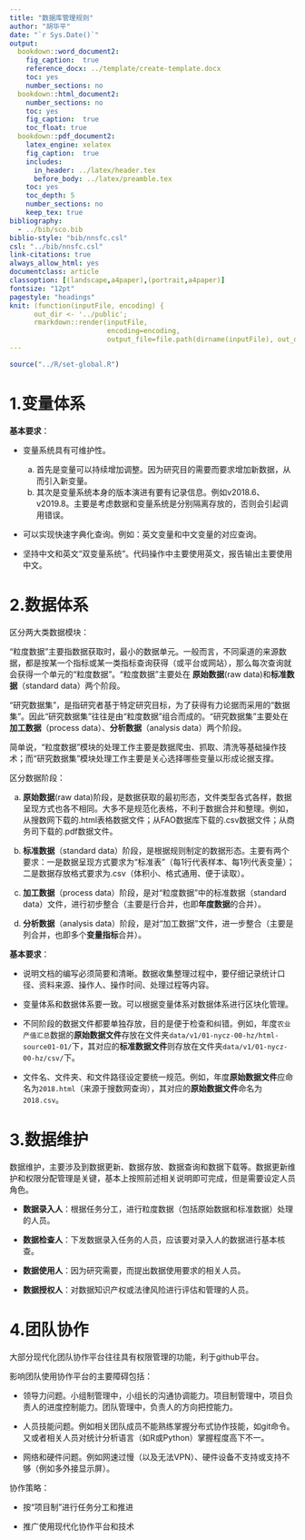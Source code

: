 ```yaml
---
title: "数据库管理规则"
author: "胡华平"
date: "`r Sys.Date()`"
output: 
  bookdown::word_document2: 
    fig_caption:  true
    reference_docx: ../template/create-template.docx
    toc: yes
    number_sections: no
  bookdown::html_document2:
    number_sections: no
    toc: yes
    fig_caption:  true
    toc_float: true
  bookdown::pdf_document2:
    latex_engine: xelatex
    fig_caption:  true
    includes:
      in_header: ../latex/header.tex
      before_body: ../latex/preamble.tex
    toc: yes
    toc_depth: 5
    number_sections: no
    keep_tex: true
bibliography: 
  - ../bib/sco.bib
biblio-style: "bib/nnsfc.csl"
csl: "../bib/nnsfc.csl"
link-citations: true
always_allow_html: yes
documentclass: article
classoption: [(landscape,a4paper),(portrait,a4paper)]
fontsize: "12pt"
pagestyle: "headings"
knit: (function(inputFile, encoding) { 
      out_dir <- '../public';
      rmarkdown::render(inputFile,
                        encoding=encoding, 
                        output_file=file.path(dirname(inputFile), out_dir, 'thread-00-data-base-rules.docx')) })
---
```



```r
source("../R/set-global.R")
```



\newpage

# 1.变量体系


**基本要求**：

- 变量系统具有可维护性。
    a. 首先是变量可以持续增加调整。因为研究目的需要而要求增加新数据，从而引入新变量。
    b. 其次是变量系统本身的版本演进有要有记录信息。例如v2018.6、v2019.8。主要是考虑数据和变量系统是分别隔离存放的，否则会引起调用错误。

- 可以实现快速字典化查询。例如：英文变量和中文变量的对应查询。

- 坚持中文和英文“双变量系统”。代码操作中主要使用英文，报告输出主要使用中文。



# 2.数据体系

区分两大类数据模块：

“粒度数据”主要指数据获取时，最小的数据单元。一般而言，不同渠道的来源数据，都是按某一个指标或某一类指标查询获得（或平台或网站），那么每次查询就会获得一个单元的“粒度数据”。“粒度数据”主要处在 **原始数据**(raw data)和**标准数据**（standard data）两个阶段。

“研究数据集”，是指研究者基于特定研究目标，为了获得有力论据而采用的“数据集”。因此“研究数据集”往往是由“粒度数据”组合而成的。“研究数据集”主要处在**加工数据**（process data）、**分析数据**（analysis data）两个阶段。

简单说，“粒度数据”模块的处理工作主要是数据爬虫、抓取、清洗等基础操作技术；而“研究数据集”模块处理工作主要是关心选择哪些变量以形成论据支撑。



区分数据阶段：

a. **原始数据**(raw data)阶段，是数据获取的最初形态，文件类型各式各样，数据呈现方式也各不相同。大多不是规范化表格，不利于数据合并和整理。例如，从搜数网下载的.html表格数据文件；从FAO数据库下载的.csv数据文件；从商务司下载的.pdf数据文件。

b. **标准数据**（standard data）阶段，是根据规则制定的数据形态。主要有两个要求：一是数据呈现方式要求为“标准表”（每1行代表样本、每1列代表变量）；二是数据存放格式要求为.csv（体积小、格式通用、便于读取）。

c. **加工数据**（process data）阶段，是对“粒度数据”中的标准数据（standard data）文件，进行初步整合（主要是行合并，也即**年度数据**的合并）。

d. **分析数据**（analysis data）阶段，是对“加工数据”文件，进一步整合（主要是列合并，也即多个**变量指标**合并）。


**基本要求**：

- 说明文档的编写必须简要和清晰。数据收集整理过程中，要仔细记录统计口径、资料来源、操作人、操作时间、处理过程等内容。

- 变量体系和数据体系要一致。可以根据变量体系对数据体系进行区块化管理。

- 不同阶段的数据文件都要单独存放，目的是便于检查和纠错。例如，年度`农业产值汇总`数据的**原始数据文件**存放在文件夹`data/v1/01-nycz-00-hz/html-source01-01/`下，其对应的**标准数据文件**则存放在文件夹`data/v1/01-nycz-00-hz/csv/`下。

- 文件名、文件夹、和文件路径设定要统一规范。例如，年度**原始数据文件**应命名为`2018.html`（来源于搜数网查询），其对应的**原始数据文件**命名为`2018.csv`。


# 3.数据维护

数据维护，主要涉及到数据更新、数据存放、数据查询和数据下载等。数据更新维护和权限分配管理是关键，基本上按照前述相关说明即可完成，但是需要设定人员角色。

- **数据录入人**：根据任务分工，进行粒度数据（包括原始数据和标准数据）处理的人员。

- **数据检查人**：下发数据录入任务的人员，应该要对录入人的数据进行基本核查。

- **数据使用人**：因为研究需要，而提出数据使用要求的相关人员。

- **数据授权人**：对数据知识产权或法律风险进行评估和管理的人员。


# 4.团队协作

大部分现代化团队协作平台往往具有权限管理的功能，利于github平台。

影响团队使用协作平台的主要障碍包括：

- 领导力问题。小组制管理中，小组长的沟通协调能力。项目制管理中，项目负责人的进度控制能力。团队管理中，负责人的方向把控能力。

- 人员技能问题。例如相关团队成员不能熟练掌握分布式协作技能，如git命令。又或者相关人员对统计分析语言（如R或Python）掌握程度高下不一。

- 网络和硬件问题。例如网速过慢（以及无法VPN）、硬件设备不支持或支持不够（例如多外接显示屏）。


协作策略：

- 按“项目制”进行任务分工和推进

- 推广使用现代化协作平台和技术


